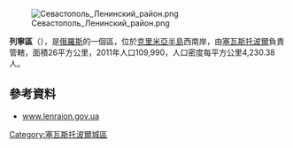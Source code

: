 {{coord|44.5858|N|33.5100|E|source:wikidata|display=title}}
[[Image:Севастополь_Ленинский_район.png|right]]

'''列寧區'''（{{lang-ru|Ленинский район}}），是[[俄羅斯|俄羅斯]]的一個區，位於[[克里米亞半島|克里米亞半島]]西南岸，由[[塞瓦斯托波爾|塞瓦斯托波爾]]負責管轄，面積26平方公里，2011年人口109,990，人口密度每平方公里4,230.38人。

==參考資料==
* [https://web.archive.org/web/20151103024603/http://lenraion.gov.ua/ www.lenraion.gov.ua]

{{DEFAULTSORT:Ленінський район}}
[[Category:塞瓦斯托波爾城區|Category:塞瓦斯托波爾城區]]


{{Crimea-geo-stub}}